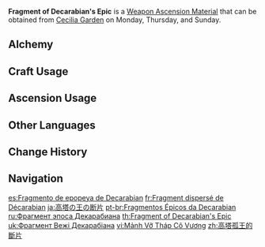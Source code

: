 {{Item Infobox
|id           = 114003
|image        = Item Fragment of Decarabian's Epic.png
|type         = Weapon Ascension Materials
|invCategory  = Character Development Items
|group        = Decarabian Tiles
|quality      = 4
|description  = [[Boreas|Andrius]] once declared war upon [[Decarabian]], but failed to even scratch the capital of the Lord of the Tower. If it were not for the song of freedom that shattered the city in an instant, Decarabian's dream would have gone on forever.
|day1         = Monday
|day2         = Thursday
|day3         = Sunday
|source1      = Cecilia Garden
|source2      = [[Alchemy]]
}}
'''Fragment of Decarabian's Epic''' is a [[Weapon Ascension Material]] that can be obtained from [[Cecilia Garden]] on Monday, Thursday, and Sunday.

==Alchemy==
{{Recipe
|type = Crafting
|Debris of Decarabian's City = 3
|Mora = 350
|sort = Debris of Decarabian's City;Mora
}}
==Craft Usage==
{{Craft Usage}}

==Ascension Usage==
{{Ascension Usage}}

==Other Languages==
{{Other Languages
|en      = Fragment of Decarabian's Epic
|zhs     = 高塔孤王的断片
|zhs_rm  = Gāo Tǎ Gū Wáng de Duànpiàn
|zht     = 高塔孤王的斷片
|zht_rm  = Gāo Tǎ Gū Wáng de Duànpiàn
|zh_tl   = Fragment of the Lone King of the High Tower
|ja      = 高塔の王の断片
|ja_rm   = Koutou no Ou no Danpen
|ja_tl   = Fragment of the King of the High Tower
|ko      = 고탑 왕의 조각
|ko_rm   = Gotap Wang-ui Jogak
|ko_tl   = Fragment of the King of the High Tower
|es      = Fragmento de epopeya de Decarabian
|es_tl   = Fragment of Decarabian's Epic
|fr      = Fragment dispersé de Décabarian
|fr_tl   = Scattered Fragment of Decarabian
|ru      = Фрагмент эпоса Декарабиана
|ru_tl   = Fragment of Decarabian's Epic
|th      = Fragment of Decarabian's Epic
|vi      = Mảnh Vỡ Tháp Cô Vương
|vi_tl   = Fragment of Decarabian's Epic
|de      = Decarabians Palastfragment
|de_tl   = Decarabian's Palace Fragment
|id      = Fragment of Decarabian's Epic
|pt      = Fragmentos Épicos da Decarabian
|pt_tl   = 
|tr      = Decarabian'ın Destansı Parçası
|tr_tl   = Decarabian's Epic Piece
|it      = Frammento dell'epopea di Decarabian
|it_tl   = 
}}

==Change History==
{{Change History|1.0}}

==Navigation==
{{Development Item Navbox|Weapon Materials}}

[[es:Fragmento de epopeya de Decarabian]]
[[fr:Fragment dispersé de Décarabian]]
[[ja:高塔の王の断片]]
[[pt-br:Fragmentos Épicos da Decarabian]]
[[ru:Фрагмент эпоса Декарабиана]]
[[th:Fragment of Decarabian's Epic]]
[[uk:Фрагмент Вежі Декарабіана]]
[[vi:Mảnh Vỡ Tháp Cô Vương]]
[[zh:高塔孤王的斷片]]